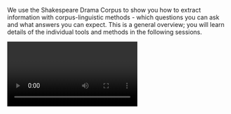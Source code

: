 We use the Shakespeare Drama Corpus to show you how to extract information with corpus-linguistic methods - which questions you can ask and what answers you can expect. This is a general overview; you will learn details of the individual tools and methods in the following sessions.

<Video provider="youtube" id="https://www.youtube.com/embed/Ye8xy6UVbqU">
  Session 1 - Introduction
</Video>
